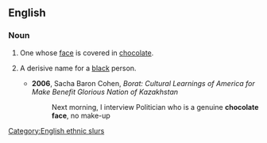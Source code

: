 ==English==

===Noun===
{{en-noun|sg=[[chocolate]] [[face]]}}

# One whose [[face]] is covered in [[chocolate]].
# {{rare|offensive}} A derisive name for a [[black]] person.
#* '''2006''', Sacha Baron Cohen, ''Borat: Cultural Learnings of America for Make Benefit Glorious Nation of Kazakhstan''
#*: Next morning, I interview Politician who is a genuine '''chocolate face''', no make-up

[[Category:English ethnic slurs]]